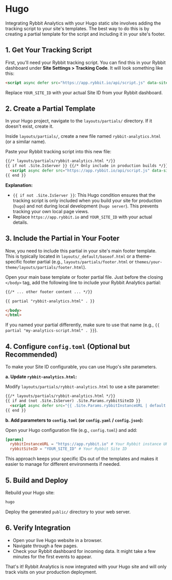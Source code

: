 # Hugo

Integrating Rybbit Analytics with your Hugo static site involves adding the tracking script to your site's templates. The best way to do this is by creating a partial template for the script and including it in your site's footer.

## 1. Get Your Tracking Script

First, you'll need your Rybbit tracking script. You can find this in your Rybbit dashboard under **Site Settings > Tracking Code**. It will look something like this:

```html
<script async defer src="https://app.rybbit.io/api/script.js" data-site-id="YOUR_SITE_ID"></script>
```

Replace `YOUR_SITE_ID` with your actual Site ID from your Rybbit dashboard.

## 2. Create a Partial Template

In your Hugo project, navigate to the `layouts/partials/` directory. If it doesn't exist, create it.

Inside `layouts/partials/`, create a new file named `rybbit-analytics.html` (or a similar name).

Paste your Rybbit tracking script into this new file:

```html
{{/* layouts/partials/rybbit-analytics.html */}}
{{ if not .Site.IsServer }} {{/* Only include in production builds */}}
  <script async defer src="https://app.rybbit.io/api/script.js" data-site-id="YOUR_SITE_ID"></script>
{{ end }}
```

**Explanation:**
- `{{ if not .Site.IsServer }}`: This Hugo condition ensures that the tracking script is only included when you build your site for production (`hugo`) and not during local development (`hugo server`). This prevents tracking your own local page views.
- Replace `https://app.rybbit.io` and `YOUR_SITE_ID` with your actual details.

## 3. Include the Partial in Your Footer

Now, you need to include this partial in your site's main footer template. This is typically located in `layouts/_default/baseof.html` or a theme-specific footer partial (e.g., `layouts/partials/footer.html` or `themes/your-theme/layouts/partials/footer.html`).

Open your main base template or footer partial file. Just before the closing `</body>` tag, add the following line to include your Rybbit Analytics partial:

```html
{{/* ... other footer content ... */}}

{{ partial "rybbit-analytics.html" . }}

</body>
</html>
```

If you named your partial differently, make sure to use that name (e.g., `{{ partial "my-analytics-script.html" . }}`).

## 4. Configure `config.toml` (Optional but Recommended)

To make your Site ID configurable, you can use Hugo's site parameters.

**a. Update `rybbit-analytics.html`:**

Modify `layouts/partials/rybbit-analytics.html` to use a site parameter:

```html
{{/* layouts/partials/rybbit-analytics.html */}}
{{ if and (not .Site.IsServer) .Site.Params.rybbitSiteID }}
  <script async defer src="{{ .Site.Params.rybbitInstanceURL | default "https://app.rybbit.io" }}/api/script.js" data-site-id="{{ .Site.Params.rybbitSiteID }}"></script>
{{ end }}
```

**b. Add parameters to `config.toml` (or `config.yaml` / `config.json`):**

Open your Hugo configuration file (e.g., `config.toml`) and add:

```toml
[params]
  rybbitInstanceURL = "https://app.rybbit.io" # Your Rybbit instance URL
  rybbitSiteID = "YOUR_SITE_ID" # Your Rybbit Site ID
```

This approach keeps your specific IDs out of the templates and makes it easier to manage for different environments if needed.

## 5. Build and Deploy

Rebuild your Hugo site:

```bash
hugo
```

Deploy the generated `public/` directory to your web server.

## 6. Verify Integration

- Open your live Hugo website in a browser.
- Navigate through a few pages.
- Check your Rybbit dashboard for incoming data. It might take a few minutes for the first events to appear.

That's it! Rybbit Analytics is now integrated with your Hugo site and will only track visits on your production deployment.